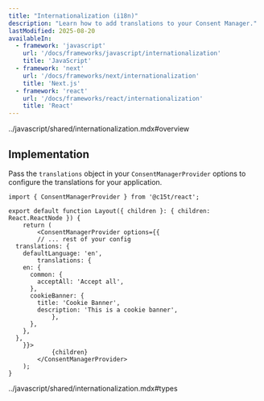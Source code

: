 ```yaml
---
title: "Internationalization (i18n)"
description: "Learn how to add translations to your Consent Manager."
lastModified: 2025-08-20
availableIn:
  - framework: 'javascript'
    url: '/docs/frameworks/javascript/internationalization'
    title: 'JavaScript'
  - framework: 'next'
    url: '/docs/frameworks/next/internationalization'
    title: 'Next.js'
  - framework: 'react'
    url: '/docs/frameworks/react/internationalization'
    title: 'React'
---
```


<import>../javascript/shared/internationalization.mdx#overview</import>

## Implementation

Pass the `translations` object in your `ConsentManagerProvider` options to configure the translations for your application.

```tsx title="app/layout.tsx"
import { ConsentManagerProvider } from '@c15t/react';

export default function Layout({ children }: { children: React.ReactNode }) {
	return (
		<ConsentManagerProvider options={{
        // ... rest of your config
  translations: {
    defaultLanguage: 'en',
        translations: {
    en: {
      common: {
        acceptAll: 'Accept all',
      },
      cookieBanner: {
        title: 'Cookie Banner',
        description: 'This is a cookie banner',
            },
      },
    },
  },
    }}>
			{children}
		</ConsentManagerProvider>
	);
}
```

<import>../javascript/shared/internationalization.mdx#types</import>
